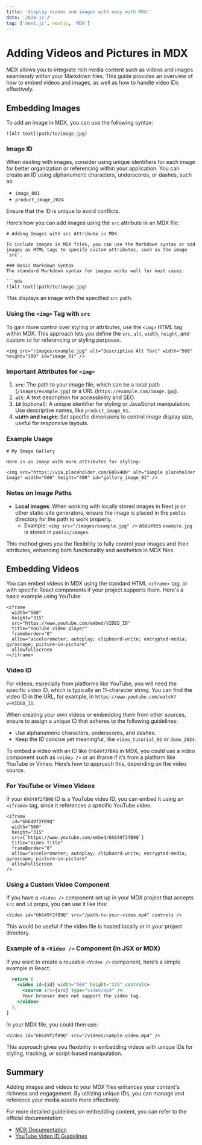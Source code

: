 ---
title: 'display videos and images with easy with MDX!'
date: '2024-11-2'
tag: ['next.js', nextjs, 'MDX']
---

# Adding Videos and Pictures in MDX

MDX allows you to integrate rich media content such as videos and images seamlessly within your Markdown files. This guide provides an overview of how to embed videos and images, as well as how to handle video IDs effectively.

## Embedding Images

To add an image in MDX, you can use the following syntax:

```mdx
![Alt text](path/to/image.jpg)
```

### Image ID

When dealing with images, consider using unique identifiers for each image for better organization or referencing within your application. You can create an ID using alphanumeric characters, underscores, or dashes, such as:
- `image_001`
- `product_image_2024`

Ensure that the ID is unique to avoid conflicts.

Here’s how you can add images using the `src` attribute in an MDX file:

```mdx
# Adding Images with src Attribute in MDX

To include images in MDX files, you can use the Markdown syntax or add images as HTML tags to specify custom attributes, such as the image `src`.

### Basic Markdown Syntax
The standard Markdown syntax for images works well for most cases:

```mdx
![Alt text](path/to/image.jpg)
```

This displays an image with the specified `src` path.

### Using the `<img>` Tag with `src`
To gain more control over styling or attributes, use the `<img>` HTML tag within MDX. This approach lets you define the `src`, `alt`, `width`, `height`, and custom `id` for referencing or styling purposes.

```mdx
<img src="/images/example.jpg" alt="Descriptive Alt Text" width="500" height="300" id="image_01" />
```

### Important Attributes for `<img>`

1. **`src`**: The path to your image file, which can be a local path (`/images/example.jpg`) or a URL (`https://example.com/image.jpg`).
2. **`alt`**: A text description for accessibility and SEO.
3. **`id`** (optional): A unique identifier for styling or JavaScript manipulation. Use descriptive names, like `product_image_01`.
4. **`width` and `height`**: Set specific dimensions to control image display size, useful for responsive layouts.

### Example Usage

```mdx
# My Image Gallery

Here is an image with more attributes for styling:

<img src="https://via.placeholder.com/600x400" alt="Sample placeholder image" width="600" height="400" id="gallery_image_01" />
```

### Notes on Image Paths

- **Local images**: When working with locally stored images in Next.js or other static-site generators, ensure the image is placed in the `public` directory for the path to work properly. 
  - Example: `<img src="/images/example.jpg" />` assumes `example.jpg` is stored in `public/images`.
  
This method gives you the flexibility to fully control your images and their attributes, enhancing both functionality and aesthetics in MDX files.

## Embedding Videos

You can embed videos in MDX using the standard HTML `<iframe>` tag, or with specific React components if your project supports them. Here's a basic example using YouTube:

```mdx
<iframe
  width="560"
  height="315"
  src="https://www.youtube.com/embed/VIDEO_ID"
  title="YouTube video player"
  frameborder="0"
  allow="accelerometer; autoplay; clipboard-write; encrypted-media; gyroscope; picture-in-picture"
  allowfullscreen
></iframe>
```

### Video ID

For videos, especially from platforms like YouTube, you will need the specific video ID, which is typically an 11-character string. You can find the video ID in the URL, for example, in `https://www.youtube.com/watch?v=VIDEO_ID`.

When creating your own videos or embedding them from other sources, ensure to assign a unique ID that adheres to the following guidelines:
- Use alphanumeric characters, underscores, and dashes.
- Keep the ID concise yet meaningful, like `video_tutorial_01` or `demo_2024`.

To embed a video with an ID like `6h649f2fB9Q` in MDX, you could use a video component such as `<Video />` or an iframe if it’s from a platform like YouTube or Vimeo. Here’s how to approach this, depending on the video source.

### For YouTube or Vimeo Videos
If your `6h649f2fB9Q` ID is a YouTube video ID, you can embed it using an `<iframe>` tag, since it references a specific YouTube video.

```mdx
<iframe
  id="6h649f2fB9Q"
  width="560"
  height="315"
  src={`https://www.youtube.com/embed/6h649f2fB9Q`}
  title="Video Title"
  frameBorder="0"
  allow="accelerometer; autoplay; clipboard-write; encrypted-media; gyroscope; picture-in-picture"
  allowFullScreen
/>
```

### Using a Custom Video Component
If you have a `<Video />` component set up in your MDX project that accepts `src` and `id` props, you can use it like this:

```mdx
<Video id="6h649f2fB9Q" src="/path-to-your-video.mp4" controls />
```

This would be useful if the video file is hosted locally or in your project directory.

### Example of a `<Video />` Component (in JSX or MDX)
If you want to create a reusable `<Video />` component, here’s a simple example in React:

```jsx
  return (
    <video id={id} width="560" height="315" controls>
      <source src={src} type="video/mp4" />
      Your browser does not support the video tag.
    </video>
  );
}
```

In your MDX file, you could then use:

```mdx
<Video id="6h649f2fB9Q" src="/videos/sample-video.mp4" />
```

This approach gives you flexibility in embedding videos with unique IDs for styling, tracking, or script-based manipulation.

## Summary

Adding images and videos to your MDX files enhances your content's richness and engagement. By utilizing unique IDs, you can manage and reference your media assets more effectively.

For more detailed guidelines on embedding content, you can refer to the official documentation:
- [MDX Documentation](https://mdxjs.com/docs/getting-started)
- [YouTube Video ID Guidelines](https://support.google.com/youtube/answer/55749)
